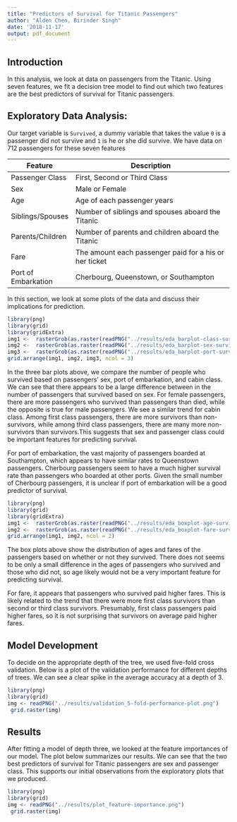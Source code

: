 ```yaml
---
title: "Predictors of Survival for Titanic Passengers"
author: "Alden Chen, Birinder Singh"
date: '2018-11-17'
output: pdf_document
---
```


## Introduction

In this analysis, we look at data on passengers from the Titanic. Using seven features, we fit a decision tree model to find out which two features are the best predictors of survival for Titanic passengers.

## Exploratory Data Analysis:

Our target variable is `Survived`, a dummy variable that takes the value `0` is a passenger did not survive and `1` is he or she did survive. We have data on 712 passengers for these seven features
  
|Feature	           |Description	                                    |
|--------------------|-------------------------------------------------|
|Passenger Class	   |First, Second or Third Class | 
|Sex	               |Male or Female |    
|Age                 |Age of each passenger years	|
|Siblings/Spouses	   |Number of siblings and spouses aboard the Titanic |
|Parents/Children	   |Number of parents and children aboard the Titanic |
|Fare	               |The amount each passenger paid for a his or her ticket |
|Port of Embarkation |Cherbourg, Queenstown, or Southampton |

In this section, we look at some plots of the data and discuss their implications for prediction.  

```r
library(png)
library(grid)
library(gridExtra)
img1 <-  rasterGrob(as.raster(readPNG("../results/eda_barplot-class-survival.png")), interpolate = FALSE)
img2 <-  rasterGrob(as.raster(readPNG("../results/eda_barplot-sex-survival.png")), interpolate = FALSE)
img3 <-  rasterGrob(as.raster(readPNG("../results/eda_barplot-port-survival.png")), interpolate = FALSE)
grid.arrange(img1, img2, img3, ncol = 3)  
```  
 

In the three bar plots above, we compare the number of people who survived based on passengers' sex, port of embarkation, and cabin class. We can see that there appears to be a large difference between in the number of passengers that survived based on sex. For female passengers, there are more passengers who survived than passengers than died, while the opposite is true for male passengers.  We see a similar trend for cabin class. Among first class passengers, there are more survivors than non-survivors, while among third class passengers, there are many more non-survivors than survivors.This suggests that sex and passenger class could be important features for predicting survival.  

For port of embarkation, the vast majority of passengers boarded at Southampton, which appears to have similar rates to Queenstown passengers. Cherbourg passengers seem to have a much higher survival rate than passengers who boarded at other ports. Given the small number of Cherbourg passengers, it is unclear if port of embarkation will be a good predictor of survival.  


```r

library(png)
library(grid)
library(gridExtra)
img1 <-  rasterGrob(as.raster(readPNG("../results/eda_boxplot-age-survival.png")), interpolate = FALSE)
img2 <-  rasterGrob(as.raster(readPNG("../results/eda_boxplot-fare-survival.png")), interpolate = FALSE)
grid.arrange(img1, img2, ncol = 2)

```

The box plots above show the distribution of ages and fares of the passengers based on whether or not they survived. There does not seems to be only a small difference in the ages of passengers who survived and those who did not, so age likely would not be a very important feature for predicting survival.  

For fare, it appears that passengers who survived paid higher fares. This is likely related to the trend that there were more first class survivors than second or third class survivors. Presumably, first class passengers paid higher fares, so it is not surprising that survivors on average paid higher fares.  

## Model Development  

To decide on the appropriate depth of the tree, we used five-fold cross validation. Below is a plot of the validation performance for different depths of trees. We can see a clear spike in the average accuracy at a depth of 3. 
  
```r
library(png)
library(grid)
img <- readPNG("../results/validation_5-fold-performance-plot.png")
 grid.raster(img)
```  


## Results  

After fitting a model of depth three, we looked at the feature importances of our model. The plot below summarizes our results. We can see that the two best predictors of survival for Titanic passengers are sex and passenger class. This supports our initial observations from the exploratory plots that we produced.  

```r
library(png)
library(grid)
img <- readPNG("../results/plot_feature-importance.png")
 grid.raster(img)
```
